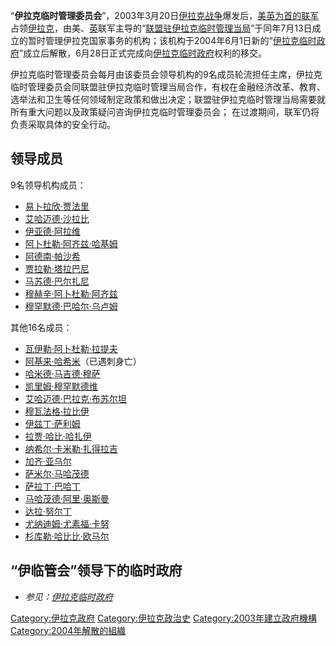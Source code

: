 “'''伊拉克临时管理委员会'''”，2003年3月20日[[伊拉克战争|伊拉克战争]]爆发后，[[美军占领伊拉克|美英为首的联军]]占领[[伊拉克|伊拉克]]，由美、[[英国|英]]联军主导的“[[联盟驻伊拉克临时管理当局|联盟驻伊拉克临时管理当局]]”于同年7月13日成立的暂时管理伊拉克国家事务的机构；该机构于2004年6月1日新的“[[伊拉克临时政府|伊拉克临时政府]]”成立后解散，6月28日正式完成向[[伊拉克临时政府|伊拉克临时政府]]权利的移交。

伊拉克临时管理委员会每月由该委员会领导机构的9名成员轮流担任主席，伊拉克临时管理委员会同联盟驻伊拉克临时管理当局合作，有权在金融经济改革、教育、选举法和卫生等任何领域制定政策和做出决定；联盟驻伊拉克临时管理当局需要就所有重大问题以及政策疑问咨询伊拉克临时管理委员会； 在过渡期间，联军仍将负责采取具体的安全行动。

==领导成员==
9名领导机构成员：
*[[易卜拉欣·贾法里|易卜拉欣·贾法里]]
*[[艾哈迈德·沙拉比|艾哈迈德·沙拉比]]
*[[伊亚德·阿拉维|伊亚德·阿拉维]]
*[[阿卜杜勒·阿齐兹·哈基姆|阿卜杜勒·阿齐兹·哈基姆]]
*[[阿德南·帕沙希|阿德南·帕沙希]]
*[[贾拉勒·塔拉巴尼|贾拉勒·塔拉巴尼]]
*[[马苏德·巴尔扎尼|马苏德·巴尔扎尼]]
*[[穆赫辛·阿卜杜勒·阿齐兹|穆赫辛·阿卜杜勒·阿齐兹]]
*[[穆罕默德·巴哈尔·乌卢姆|穆罕默德·巴哈尔·乌卢姆]]

其他16名成员：
*[[瓦伊勒·阿卜杜勒·拉提夫|瓦伊勒·阿卜杜勒·拉提夫]]
*[[阿基来·哈希米|阿基来·哈希米]]（已遇刺身亡）
*[[哈米德·马吉德·穆萨|哈米德·马吉德·穆萨]]
*[[凯里姆·穆罕默德维|凯里姆·穆罕默德维]]
*[[艾哈迈德·巴拉克·布苏尔坦|艾哈迈德·巴拉克·布苏尔坦]]
*[[穆瓦法格·拉比伊|穆瓦法格·拉比伊]]
*[[伊兹丁·萨利姆|伊兹丁·萨利姆]]
*[[拉贾·哈比·哈扎伊|拉贾·哈比·哈扎伊]]
*[[纳希尔·卡米勒·扎得拉吉|纳希尔·卡米勒·扎得拉吉]]
*[[加齐·亚乌尔|加齐·亚乌尔]]
*[[萨米尔·马哈茂德|萨米尔·马哈茂德]]
*[[萨拉丁·巴哈丁|萨拉丁·巴哈丁]]
*[[马哈茂德·阿里·奥斯曼|马哈茂德·阿里·奥斯曼]]
*[[达拉·努尔丁|达拉·努尔丁]]
*[[尤纳迪姆·尤素福·卡努|尤纳迪姆·尤素福·卡努]]
*[[杉库勒·哈比比·欧马尔|杉库勒·哈比比·欧马尔]]

==“伊临管会”领导下的临时政府==
*''参见：[[伊拉克临时政府|伊拉克临时政府]]''

[[Category:伊拉克政府|Category:伊拉克政府]]
[[Category:伊拉克政治史|Category:伊拉克政治史]]
[[Category:2003年建立政府機構|Category:2003年建立政府機構]]
[[Category:2004年解散的組織|Category:2004年解散的組織]]